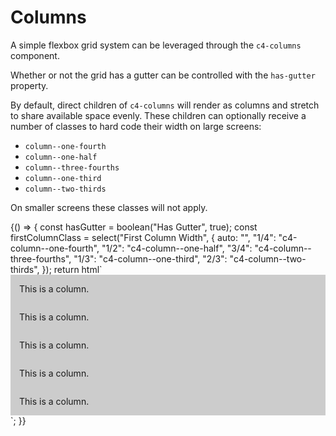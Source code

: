 
<Meta title="Components/Columns" decorators={[withKnobs]} />

# Columns

A simple flexbox grid system can be leveraged through the `c4-columns` component.

Whether or not the grid has a gutter can be controlled with the `has-gutter`
property.

By default, direct children of `c4-columns` will render as columns and stretch
to share available space evenly. These children can optionally receive a number
of classes to hard code their width on large screens:

- `column--one-fourth`
- `column--one-half`
- `column--three-fourths`
- `column--one-third`
- `column--two-thirds`

On smaller screens these classes will not apply.

<Preview>
  <Story name="Columns">
    {() => {
      const hasGutter = boolean("Has Gutter", true);
      const firstColumnClass = select("First Column Width", {
        auto: "",
        "1/4": "c4-column--one-fourth",
        "1/2": "c4-column--one-half",
        "3/4": "c4-column--three-fourths",
        "1/3": "c4-column--one-third",
        "2/3": "c4-column--two-thirds",
      });
      return html`
        <div>
          <c4-columns
            has-gutter="${hasGutter}"
            style="
          "
          >
            <div class="${firstColumnClass}">
              <div style="background: #ccc; padding: 1em;">
                This is a column.
              </div>
            </div>
            <div>
              <div style="background: #ccc; padding: 1em;">
                This is a column.
              </div>
            </div>
            <div>
              <div style="background: #ccc; padding: 1em;">
                This is a column.
              </div>
            </div>
            <div>
              <div style="background: #ccc; padding: 1em;">
                This is a column.
              </div>
            </div>
            <div>
              <div style="background: #ccc; padding: 1em;">
                This is a column.
              </div>
            </div>
          </c4-columns>
        </div>
      `;
    }}
  </Story>
</Preview>
